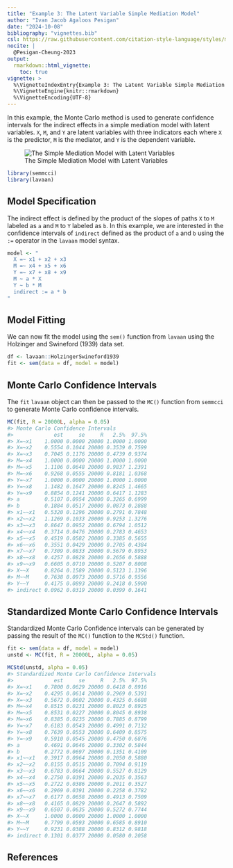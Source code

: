 ```yaml
---
title: "Example 3: The Latent Variable Simple Mediation Model"
author: "Ivan Jacob Agaloos Pesigan"
date: "2024-10-08"
bibliography: "vignettes.bib"
csl: https://raw.githubusercontent.com/citation-style-language/styles/master/apa.csl
nocite: |
  @Pesigan-Cheung-2023
output:
  rmarkdown::html_vignette:
    toc: true
vignette: >
  %\VignetteIndexEntry{Example 3: The Latent Variable Simple Mediation Model}
  %\VignetteEngine{knitr::rmarkdown}
  %\VignetteEncoding{UTF-8}
---
```


<!-- vignettes/example-3-latent.Rmd is generated from .setup/vignettes/example-3-latent.Rmd.orig. Please edit that file -->





In this example,
the Monte Carlo method is used to generate confidence intervals
for the indirect effects in a simple mediation model with latent variables.
`X`, `M`, and `Y` are latent variables with three indicators each
where `X` is the predictor, `M` is the mediator,
and `Y` is the dependent variable.

![The Simple Mediation Model with Latent Variables](https://raw.githubusercontent.com/jeksterslab/semmcci/main/.setup/latex/figures/png/latent.png)


``` r
library(semmcci)
library(lavaan)
```

## Model Specification

The indirect effect is defined by the product of the slopes
of paths `X` to `M` labeled as `a` and `M` to `Y` labeled as `b`.
In this example, we are interested in the confidence intervals of `indirect`
defined as the product of `a` and `b` using the `:=` operator
in the `lavaan` model syntax.


``` r
model <- "
  X =~ x1 + x2 + x3
  M =~ x4 + x5 + x6
  Y =~ x7 + x8 + x9
  M ~ a * X
  Y ~ b * M
  indirect := a * b
"
```

## Model Fitting

We can now fit the model using the `sem()` function from `lavaan` using the Holzinger and Swineford (1939) data set.


``` r
df <- lavaan::HolzingerSwineford1939
fit <- sem(data = df, model = model)
```

## Monte Carlo Confidence Intervals

The `fit` `lavaan` object can then be passed to the `MC()` function from `semmcci`
to generate Monte Carlo confidence intervals.


``` r
MC(fit, R = 20000L, alpha = 0.05)
#> Monte Carlo Confidence Intervals
#>             est     se     R   2.5%  97.5%
#> X=~x1    1.0000 0.0000 20000 1.0000 1.0000
#> X=~x2    0.5554 0.1044 20000 0.3539 0.7599
#> X=~x3    0.7045 0.1176 20000 0.4739 0.9374
#> M=~x4    1.0000 0.0000 20000 1.0000 1.0000
#> M=~x5    1.1106 0.0648 20000 0.9837 1.2391
#> M=~x6    0.9268 0.0555 20000 0.8181 1.0368
#> Y=~x7    1.0000 0.0000 20000 1.0000 1.0000
#> Y=~x8    1.1482 0.1647 20000 0.8245 1.4665
#> Y=~x9    0.8854 0.1241 20000 0.6417 1.1283
#> a        0.5107 0.0954 20000 0.3265 0.6999
#> b        0.1884 0.0517 20000 0.0873 0.2888
#> x1~~x1   0.5320 0.1296 20000 0.2791 0.7848
#> x2~~x2   1.1269 0.1033 20000 0.9253 1.3276
#> x3~~x3   0.8647 0.0952 20000 0.6794 1.0512
#> x4~~x4   0.3714 0.0476 20000 0.2783 0.4653
#> x5~~x5   0.4519 0.0582 20000 0.3385 0.5655
#> x6~~x6   0.3551 0.0429 20000 0.2705 0.4384
#> x7~~x7   0.7309 0.0833 20000 0.5679 0.8953
#> x8~~x8   0.4257 0.0828 20000 0.2656 0.5888
#> x9~~x9   0.6605 0.0710 20000 0.5207 0.8008
#> X~~X     0.8264 0.1589 20000 0.5123 1.1396
#> M~~M     0.7638 0.0973 20000 0.5716 0.9556
#> Y~~Y     0.4175 0.0893 20000 0.2418 0.5900
#> indirect 0.0962 0.0319 20000 0.0399 0.1641
```

## Standardized Monte Carlo Confidence Intervals

Standardized Monte Carlo Confidence intervals can be generated by passing the result of the `MC()` function to the `MCStd()` function.


``` r
fit <- sem(data = df, model = model)
unstd <- MC(fit, R = 20000L, alpha = 0.05)
```


``` r
MCStd(unstd, alpha = 0.05)
#> Standardized Monte Carlo Confidence Intervals
#>             est     se     R   2.5%  97.5%
#> X=~x1    0.7800 0.0629 20000 0.6418 0.8916
#> X=~x2    0.4295 0.0614 20000 0.2969 0.5391
#> X=~x3    0.5672 0.0602 20000 0.4325 0.6688
#> M=~x4    0.8515 0.0231 20000 0.8023 0.8925
#> M=~x5    0.8531 0.0227 20000 0.8045 0.8938
#> M=~x6    0.8385 0.0235 20000 0.7885 0.8799
#> Y=~x7    0.6183 0.0543 20000 0.4991 0.7132
#> Y=~x8    0.7639 0.0553 20000 0.6409 0.8575
#> Y=~x9    0.5910 0.0545 20000 0.4750 0.6876
#> a        0.4691 0.0646 20000 0.3302 0.5844
#> b        0.2772 0.0697 20000 0.1351 0.4109
#> x1~~x1   0.3917 0.0964 20000 0.2050 0.5880
#> x2~~x2   0.8155 0.0515 20000 0.7094 0.9119
#> x3~~x3   0.6783 0.0664 20000 0.5527 0.8129
#> x4~~x4   0.2750 0.0391 20000 0.2035 0.3563
#> x5~~x5   0.2722 0.0386 20000 0.2011 0.3527
#> x6~~x6   0.2969 0.0391 20000 0.2258 0.3782
#> x7~~x7   0.6177 0.0658 20000 0.4913 0.7509
#> x8~~x8   0.4165 0.0829 20000 0.2647 0.5892
#> x9~~x9   0.6507 0.0635 20000 0.5272 0.7744
#> X~~X     1.0000 0.0000 20000 1.0000 1.0000
#> M~~M     0.7799 0.0593 20000 0.6585 0.8910
#> Y~~Y     0.9231 0.0388 20000 0.8312 0.9818
#> indirect 0.1301 0.0377 20000 0.0580 0.2058
```

## References
